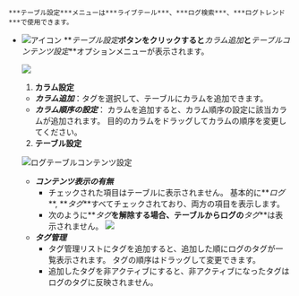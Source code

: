 ```
***テーブル設定***メニューは***ライブテール***、***ログ検索***、***ログトレンド***で使用できます。 
```

-   ![アイコン](/img/ic-setting.svg) **_テーブル設定_**ボタンをクリックすると**_カラム追加_**と**_テーブルコンテンツ設定_**オプションメニューが表示されます。 

      ![](https://img.whatap.io/media/images/livetail_013_table_options.png)  

    1.  **カラム設定** 

    -   **_カラム追加_**：タグを選択して、テーブルにカラムを追加できます。
    -   **_カラム順序の設定_**： カラムを追加すると、カラム順序の設定に該当カラムが追加されます。 目的のカラムをドラッグしてカラムの順序を変更してください。

    2.  **テーブル設定**  

      ![ログテーブルコンテンツ設定](/img/log-table-contents.png)

    -   **_コンテンツ表示の有無_**
        -   チェックされた項目はテーブルに表示されません。 基本的に**_ログ_**, **_タグ_**すべてチェックされており、両方の項目を表示します。
        -   次のように**_タグ_**を解除する場合、テーブルからログの**_タグ_**は表示されません。
            ![](https://img.whatap.io/media/images/livetail_017_table_column_visible.png)
    -   **_タグ管理_**
        -   タグ管理リストにタグを追加すると、追加した順にログのタグが一覧表示されます。 タグの順序はドラッグして変更できます。
        -   追加したタグを非アクティブにすると、非アクティブになったタグはログのタグに反映されません。 
